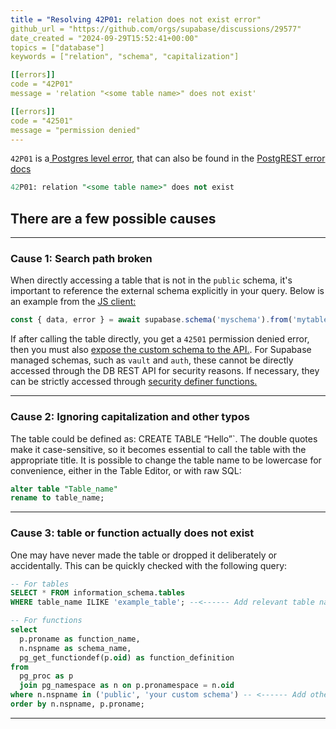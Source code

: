 ```yaml
---
title = "Resolving 42P01: relation does not exist error"
github_url = "https://github.com/orgs/supabase/discussions/29577"
date_created = "2024-09-29T15:52:41+00:00"
topics = ["database"]
keywords = ["relation", "schema", "capitalization"]

[[errors]]
code = "42P01"
message = 'relation "<some table name>" does not exist'

[[errors]]
code = "42501"
message = "permission denied"
---
```


`42P01` is a[ Postgres level error](https://www.postgresql.org/docs/current/errcodes-appendix.html), that can also be found in the [PostgREST error docs](https://postgrest.org/en/v12/references/errors.html)

```sql
42P01: relation "<some table name>" does not exist
```

## There are a few possible causes

---

### Cause 1: Search path broken

When directly accessing a table that is not in the `public` schema, it's important to reference the external schema explicitly in your query. Below is an example from the [JS client:](https://supabase.com/docs/reference/javascript/select)

```js
const { data, error } = await supabase.schema('myschema').from('mytable').select()
```

If after calling the table directly, you get a `42501` permission denied error, then you must also [expose the custom schema to the API.](https://supabase.com/docs/guides/api/using-custom-schemas). For Supabase managed schemas, such as `vault` and `auth`, these cannot be directly accessed through the DB REST API for security reasons. If necessary, they can be strictly accessed through [security definer functions.](https://supabase.com/docs/guides/database/functions?queryGroups=language&language=sql&queryGroups=example-view&example-view=sql#security-definer-vs-invoker)

---

### Cause 2: Ignoring capitalization and other typos

The table could be defined as: CREATE TABLE “Hello”`. The double quotes make it case-sensitive, so it becomes essential to call the table with the appropriate title. It is possible to change the table name to be lowercase for convenience, either in the Table Editor, or with raw SQL:

```sql
alter table "Table_name"
rename to table_name;
```

---

### Cause 3: table or function actually does not exist

One may have never made the table or dropped it deliberately or accidentally. This can be quickly checked with the following query:

```sql
-- For tables
SELECT * FROM information_schema.tables
WHERE table_name ILIKE 'example_table'; --<------ Add relevant table name
```

```sql
-- For functions
select
  p.proname as function_name,
  n.nspname as schema_name,
  pg_get_functiondef(p.oid) as function_definition
from
  pg_proc as p
  join pg_namespace as n on p.pronamespace = n.oid
where n.nspname in ('public', 'your custom schema') -- <------ Add other relevant schemas
order by n.nspname, p.proname;
```

---
